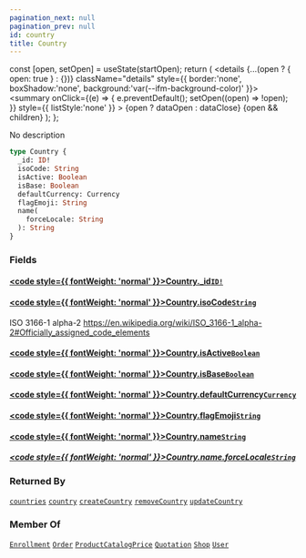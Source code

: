 ```yaml
---
pagination_next: null
pagination_prev: null
id: country
title: Country
---
```









  const [open, setOpen] = useState(startOpen);
  return (
    <details {...(open ? { open: true } : {})} className="details" style={{ border:'none', boxShadow:'none', background:'var(--ifm-background-color)' }}>
      <summary
        onClick={(e) => {
          e.preventDefault();
          setOpen((open) => !open);
        }}
        style={{ listStyle:'none' }}
      >
      {open ? dataOpen : dataClose}
      </summary>
      {open && children}
    </details>
  );
};








No description


```graphql
type Country {
  _id: ID!
  isoCode: String
  isActive: Boolean
  isBase: Boolean
  defaultCurrency: Currency
  flagEmoji: String
  name(
    forceLocale: String
  ): String
}
```




### Fields

#### [<code style={{ fontWeight: 'normal' }}>Country.<b>_id</b></code>](#)<Bullet />[`ID!`](/types/scalars/id.mdx) <Badge class="badge badge--secondary" text="non-null"/> <Badge class="badge badge--secondary" text="scalar"/> 



#### [<code style={{ fontWeight: 'normal' }}>Country.<b>isoCode</b></code>](#)<Bullet />[`String`](/types/scalars/string.mdx) <Badge class="badge badge--secondary" text="scalar"/> 
ISO 3166-1 alpha-2 https://en.wikipedia.org/wiki/ISO_3166-1_alpha-2#Officially_assigned_code_elements


#### [<code style={{ fontWeight: 'normal' }}>Country.<b>isActive</b></code>](#)<Bullet />[`Boolean`](/types/scalars/boolean.mdx) <Badge class="badge badge--secondary" text="scalar"/> 



#### [<code style={{ fontWeight: 'normal' }}>Country.<b>isBase</b></code>](#)<Bullet />[`Boolean`](/types/scalars/boolean.mdx) <Badge class="badge badge--secondary" text="scalar"/> 



#### [<code style={{ fontWeight: 'normal' }}>Country.<b>defaultCurrency</b></code>](#)<Bullet />[`Currency`](/types/objects/currency.mdx) <Badge class="badge badge--secondary" text="object"/> 



#### [<code style={{ fontWeight: 'normal' }}>Country.<b>flagEmoji</b></code>](#)<Bullet />[`String`](/types/scalars/string.mdx) <Badge class="badge badge--secondary" text="scalar"/> 



#### [<code style={{ fontWeight: 'normal' }}>Country.<b>name</b></code>](#)<Bullet />[`String`](/types/scalars/string.mdx) <Badge class="badge badge--secondary" text="scalar"/> 

##### [<code style={{ fontWeight: 'normal' }}>Country.name.<b>forceLocale</b></code>](#)<Bullet />[`String`](/types/scalars/string.mdx) <Badge class="badge badge--secondary" text="scalar"/> 







### Returned By

[`countries`](/operations/queries/countries.mdx)  <Badge class="badge badge--secondary" text="query"/><Bullet />[`country`](/operations/queries/country.mdx)  <Badge class="badge badge--secondary" text="query"/><Bullet />[`createCountry`](/operations/mutations/create-country.mdx)  <Badge class="badge badge--secondary" text="mutation"/><Bullet />[`removeCountry`](/operations/mutations/remove-country.mdx)  <Badge class="badge badge--secondary" text="mutation"/><Bullet />[`updateCountry`](/operations/mutations/update-country.mdx)  <Badge class="badge badge--secondary" text="mutation"/>

### Member Of

[`Enrollment`](/types/objects/enrollment.mdx)  <Badge class="badge badge--secondary" text="object"/><Bullet />[`Order`](/types/objects/order.mdx)  <Badge class="badge badge--secondary" text="object"/><Bullet />[`ProductCatalogPrice`](/types/objects/product-catalog-price.mdx)  <Badge class="badge badge--secondary" text="object"/><Bullet />[`Quotation`](/types/objects/quotation.mdx)  <Badge class="badge badge--secondary" text="object"/><Bullet />[`Shop`](/types/objects/shop.mdx)  <Badge class="badge badge--secondary" text="object"/><Bullet />[`User`](/types/objects/user.mdx)  <Badge class="badge badge--secondary" text="object"/>


